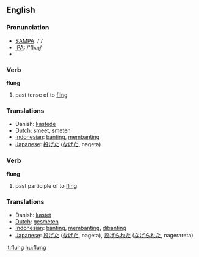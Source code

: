 ==English==
=== Pronunciation ===
*[[w:SAMPA|SAMPA]]: /'/
*[[w:IPA|IPA]]: /'flʌɳ/
*{{audio|en-us-flung.ogg|Audio (US)}}

=== Verb ===

'''flung'''

# past tense of to [[fling]]

=== Translations ===
*Danish: [[kastede]]
*[[Dutch]]: [[smeet]], [[smeten]]
*[[Indonesian]]: [[banting]], [[banting|membanting]]
*[[Japanese]]: [[投げた]] ([[なげた]], nageta)

=== Verb ===

'''flung'''

# past participle of to [[fling]]

=== Translations ===
*Danish: [[kastet]]
*[[Dutch]]: [[gesmeten]]
*[[Indonesian]]: [[banting]], [[banting|membanting]], [[banting|dibanting]]
*[[Japanese]]: [[投げた]] ([[なげた]], nageta), [[投げられた]] ([[なげられた]], nagerareta)

[[it:flung]]
[[hu:flung]]